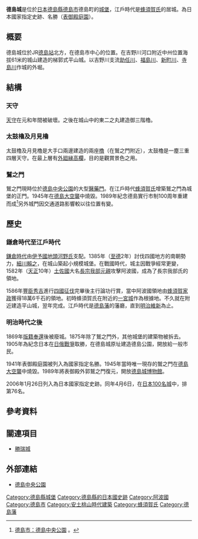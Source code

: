{{日本城郭概要表|
img =Image:Tokushima castle 22.JPG|
img_capt = 德島城三之丸石垣及城山|
img_width =260px|
nihongo=徳島城|
hiragana=とくしまじょう|
romaji=Tokushima-jō|
name = 德島城|
pref = 德島縣|
ar_called = 渭山城、渭津城|
struct = 梯郭式平山城|
tower_struct = 3重（非現存）|
builders = [[蜂須賀家政|蜂須賀家政]]|
build_y = [[天正_(日本)|天正]]13年（1585年）|
revamp = 　|
rulers = [[蜂須賀氏|蜂須賀氏]]|
reject_y = [[明治|明治]]2年（1869年）|
remains = 石垣、堀、庭園|
cultural asset = 國家史跡、國家名勝（表御殿庭園）
|rebuilding things = 鷲之門
|location = {{Coord|34|4|30.69|N|134|33|18.99|E|scale:6000|display=inline,title}} |
}}
{{japanese|image=|japanese=徳島城|kana=とくしまじょう|romaji=Tokushima-jō}}

'''德島城'''是位於[[日本|日本]][[德島縣|德島縣]][[德島市|德島市]]德島町的[[城_(日本)|城堡]]，江戶時代是[[蜂須賀氏|蜂須賀氏]]的居城。為日本國家指定史跡、名勝（[[表御殿庭園|表御殿庭園]]）。

==概要==
德島城位於JR[[德島站|德島站]]北方，在德島市中心的位置。在吉野川河口附近中州位置海拔61米的城山建造的梯郭式平山城。以吉野川支流[[助任川|助任川]]、[[福島川|福島川]]、[[新町川|新町川]]、[[寺島川|寺島川]]作城的外堀。
==結構==
===天守===
[[天守|天守]]在元和年間被破壞。之後在城山中的東二之丸建造御三階櫓。

===太鼓櫓及月見櫓===
太鼓櫓及月見櫓是大手口兩邊建造的兩座[[櫓|櫓]]（在鷲之門附近），太鼓櫓是一塵三重四層天守。在最上層有[[平坐|外廻縁高欄]]，目的是觀賞景色之用。

===鷲之門===
鷲之門現時位於[[德島中央公園|德島中央公園]]的大型[[醫藥門|醫藥門]]。在江戶時代[[蜂須賀氏|蜂須賀氏]]增築鷲之門為城堡的正門。1945年在[[德島大空襲|德島大空襲]]中燒毀。1989年紀念德島實行市制100周年重建而成<ref>[http://www.city.tokushima.tokushima.jp/koen_ryokuchi/sisetu03.html  德島市：德島中央公園] {{webarchive|url=https://web.archive.org/web/20090103120634/http://www.city.tokushima.tokushima.jp/koen_ryokuchi/sisetu03.html |date=2009-01-03 }}。</ref>另外城門因交通道路影響較以往位置有變。

==歷史==
===鎌倉時代至江戶時代===
[[鎌倉時代|鎌倉時代]]由[[伊予國|伊予國]][[地頭|地頭]][[河野氏|河野氏]]支配。1385年（[[至德_(日本)|至德]]2年）討伐四國地方的南朝勢力，[[細川賴之|細川賴之]]，在城山築起小規模城堡。在戰國時代，城主因戰爭經常更變，1582年（[[天正_(日本)|天正]]10年）[[土佐國|土佐國]]大名[[長宗我部元親|長宗我部元親]]攻擊阿波國，成為了長宗我部氏的領地。

1586年[[豐臣秀吉|豐臣秀吉]]進行[[四國征伐|四國征伐]]完畢後主行論功行賞，當中阿波國領地由[[蜂須賀家政|蜂須賀家政]]獲得18萬6千石的領地。初時蜂須賀氏在附近的[[一宮城|一宮城]]作為根據地。不久就在附近建造平山城，翌年完成。江戶時代是[[德島藩|德島藩]]的藩廳，直到[[明治維新|明治維新]]為止。

===明治時代之後===
1869年[[版籍奉還|版籍奉還]]後被廢城。1875年除了鷲之門外，其他城堡的建築物被拆去。1905年為紀念日本在[[日俄戰爭|日俄戰爭]]取勝，在德島城原址建造德島公園，開放給一般市民。

1941年表御殿庭園被列入為國家指定名勝。1945年當時唯一現存的鷲之門在[[德島大空襲|德島大空襲]]中燒毀。1989年將表御殿外郭鷲之門復元，開放[[德島城博物館|德島城博物館]]。

2006年1月26日列入為日本國家指定史跡。同年4月6日，在[[日本100名城|日本100名城]]中，排第76名。

==參考資料==
<div class="references-small">
<references />
</div>

== 關連項目 ==
{{Commonscat|Tokushima Castle}}
* [[勝瑞城|勝瑞城]]

==外部連結==
* [https://web.archive.org/web/20090103120634/http://www.city.tokushima.tokushima.jp/koen_ryokuchi/sisetu03.html 德島中央公園]
{{日本100名城}}


{{DEFAULTSORT:Tokushima-jou}}

[[Category:德島縣城堡|Category:德島縣城堡]]
[[Category:德島縣的日本國史跡|Category:德島縣的日本國史跡]]
[[Category:阿波國|Category:阿波國]]
[[Category:德島市|Category:德島市]]
[[Category:安土桃山時代建築|Category:安土桃山時代建築]]
[[Category:蜂須賀氏|Category:蜂須賀氏]]
[[Category:德島藩|Category:德島藩]]